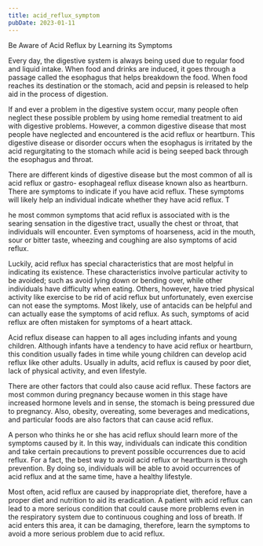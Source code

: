 ```yaml
---
title: acid_reflux_symptom
pubDate: 2023-01-11
---
```


Be Aware of Acid Reflux by Learning its Symptoms


Every day, the digestive system is always being used due to regular food and liquid intake. When food and drinks are induced, it goes through a passage called the esophagus that helps breakdown the food. When food reaches its destination or the stomach, acid and pepsin is released to help aid in the process of digestion. 

If and ever a problem in the digestive system occur, many people often neglect these possible problem by using home remedial treatment to aid with digestive problems. However, a common digestive disease that most people have neglected and encountered is the acid reflux or heartburn. This digestive disease or disorder occurs when the esophagus is irritated by the acid regurgitating to the stomach while acid is being seeped back through the esophagus and throat. 

There are different kinds of digestive disease but the most common of all is acid reflux or gastro- esophageal reflux disease known also as heartburn. There are symptoms to indicate if you have acid reflux. These symptoms will likely help an individual indicate whether they have acid reflux. T

he most common symptoms that acid reflux is associated with is the searing sensation in the digestive tract, usually the chest or throat, that individuals will encounter. Even symptoms of hoarseness, acid in the mouth, sour or bitter taste, wheezing and coughing are also symptoms of acid reflux. 

Luckily, acid reflux has special characteristics that are most helpful in indicating its existence. These characteristics involve particular activity to be avoided; such as avoid lying down or bending over, while other individuals have difficulty when eating. Others, however, have tried physical activity like exercise to be rid of acid reflux but unfortunately, even exercise can not ease the symptoms. Most likely, use of antacids can be helpful and can actually ease the symptoms of acid reflux.  As such, symptoms of acid reflux are often mistaken for symptoms of a heart attack. 

Acid reflux disease can happen to all ages including infants and young children. Although infants have a tendency to have acid reflux or heartburn, this condition usually fades in time while young children can develop acid reflux like other adults. Usually in adults, acid reflux is caused by poor diet, lack of physical activity, and even lifestyle. 

There are other factors that could also cause acid reflux. These factors are most common during pregnancy because women in this stage have increased hormone levels and in sense, the stomach is being pressured due to pregnancy. Also, obesity, overeating, some beverages and medications, and particular foods are also factors that can cause acid reflux.

A person who thinks he or she has acid reflux should learn more of the symptoms caused by it. In this way, individuals can indicate this condition and take certain precautions to prevent possible occurrences due to acid reflux. For a fact, the best way to avoid acid reflux or heartburn is through prevention. By doing so, individuals will be able to avoid occurrences of acid reflux and at the same time, have a healthy lifestyle. 

Most often, acid reflux are caused by inappropriate diet, therefore, have a proper diet and nutrition to aid its eradication. A patient with acid reflux can lead to a more serious condition that could cause more problems even in the respiratory system due to continuous coughing and loss of breath. If acid enters this area, it can be damaging, therefore, learn the symptoms to avoid a more serious problem due to acid reflux.